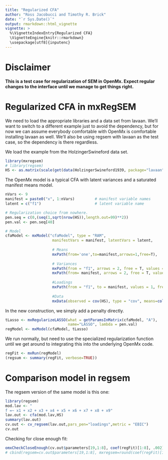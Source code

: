 ```yaml
---
title: "Regularized CFA"
author: "Ross Jacobucci and Timothy R. Brick"
date: "`r Sys.Date()`"
output: rmarkdown::html_vignette
vignette: >
  %\VignetteIndexEntry{Regularized CFA}
  \VignetteEngine{knitr::rmarkdown}
  \usepackage[utf8]{inputenc}
---
```


# Disclaimer
**This is a test case for regularization of SEM in OpenMx.  Expect regular changes to the interface until we manage to get things right.
**

# Regularized CFA in mxRegSEM
We need to load the appropriate libraries and a data set from lavaan. We'll want to switch to a different example just to avoid the dependency, but for now we can assume everybody comfortable with OpenMx is comfortable installing lavaan as well.  We'll also be using regsem with lavaan as the test case, so the dependency is there regardless.

We load the example from the HolzingerSwineford data set. 

```r
library(mxregsem)
# library(regsem)
HS <- as.matrix(scale(get(data(HolzingerSwineford1939, package="lavaan"))[,7:15]))
```

The OpenMx model is a typical CFA with latent variances and a saturated manifest means model.

```r
nVars <- 9
manifest = paste0("x", 1:nVars)         # manifest variable names
latent = c("f1")                        # latent variable name

# Regularization choice from nowhere.
pen.seq = c(0,(seq(1,sqrt(nrow(HS)),length.out=99)**2))
pen.val <- pen.seq[40]

# Model
cfaModel <- mxModel("cfaModel", type = "RAM", 
                     manifestVars = manifest, latentVars = latent,
                     
                     # Means
                     mxPath(from='one',to=manifest,arrows=1,free=T),
                     
                     # Variances
                     mxPath(from = "f1", arrows = 2, free = T, values = 1, labels="F1_Var"),
                     mxPath(from= manifest, arrows = 2, free = T, values = 1),
                     
                     #Loadings
                     mxPath(from = "f1", to = manifest, values = 1, free = c(FALSE,rep(TRUE,nVars-1))),
                     
                     #Data
                     mxData(observed = cov(HS), type = "cov", means=colMeans(HS), numObs=nrow(HS)))
```


In the new construction, we simply add a penalty directly.

```r
tLasso <- mxRegularizeLASSO(what = getParamsInMatrix(cfaModel, "A"),
                            name="LASSO", lambda = pen.val)
regModel <- mxModel(cfaModel, tLasso)
```

We run normally, but need to use the specialized regularization function until we get around to integrating this into the underlying OpenMx code.

```r
regFit <- mxRun(regModel)
(regsum <- summary(regFit, verbose=TRUE))
```


# Comparison model in regsem
The regsem  version of the same model is this one:

```r
library(regsem)
mod.lav <- "
f =~ x1 + x2 + x3 + x4 + x5 + x6 + x7 + x8 + x9"
lav.out <- cfa(mod.lav,HS)
summary(lav.out)
cv.out <- cv_regsem(lav.out,pars_pen="loadings",metric = "EBIC")
cv.out
```


Checking for close enough fit:

```r
omxCheckCloseEnough(cv.out$parameters[19,1:8], coef(regFit)[1:8], .002) # basically the same -- penalty on different scales
# cbind(regsem=cv.out$parameters[19,1:8], mxregsem=round(coef(regFit)[1:8], 3), pcterror=round(abs(cv.out$parameters[19,1:8]-coef(regFit)[1:8])/cv.out$parameters[19,1:8]*100, 1))
```


